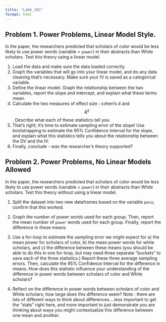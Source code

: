 ```yaml
---
title: "Lab6_102"
format: html
---
```


## Problem 1. Power Problems, Linear Model Style.

In the paper, the researchers predicted that scholars of color would be less likely to use power words (variable = `power`) in their abstracts than White scholars. Test this theory using a linear model.

1.  Load the data and make sure the data loaded correctly.
2.  Graph the variables that will go into your linear model, and do any data cleaning that's necessary. Make sure your IV is saved as a categorical variable.
3.  Define the linear model. Graph the relationship between the two variables, report the slope and intercept, and explain what these terms mean.
4.  Calculate the two measures of effect size : cohen's d and $$R^2$$. Describe what each of these statistics tell you.
5.  That's right; it's time to estimate sampling error of the slope! Use bootstrapping to estimate the 95% Confidence Interval for the slope, and explain what this statistics tells you about the relationship between the DV and the IV.
6.  Finally, conclude - was the researcher's theory supported?

## Problem 2. Power Problems, No Linear Models Allowed

In the paper, the researchers predicted that scholars of color would be less likely to use power words (variable = `power`) in their abstracts than White scholars. Test this theory without using a linear model.

1.  Split the dataset into two new dataframes based on the variable `pocu`; confirm that this worked.

<!-- -->

2.  Graph the number of power words used for each group. Then, report the mean number of `power` words used for each group. Finally, report the difference in these means.

<!-- -->

3.  Use a for-loop to estimate the sampling error we might expect for a) the mean power for scholars of color, b) the mean power words for white scholars, and c) the difference between these means (you should be able to do this in one for-loop, but may need three separate "buckets" to save each of the three statistics.) Report these three average sampling errors. Then, calculate the 95% Confidence Interval for the difference in means. How does this statistic influence your understanding of the difference in power words between scholars of color and White scholars?

<!-- -->

4.  Reflect on the difference in power words between scholars of color and White scholars; how large does this difference seem? Note : there are lots of different ways to think about differences....less important to get the "stats" right here, and more important to just demonstrate you are thinking about ways you might contextualize this difference between one mean and another.
